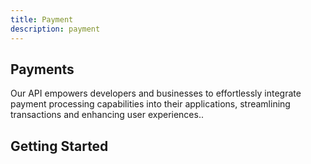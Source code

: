 ```yaml
---
title: Payment
description: payment
---
```


## Payments

Our API empowers developers and businesses to effortlessly integrate payment processing capabilities into their applications, streamlining transactions and enhancing user experiences..


## Getting Started

<DocCards>

<div className="shadow-lg h-[250px]"><DocCard title="Accept Payment" content="Authorize payments, capture authorized payments, refund payments that have already been captured, and show payment information."></DocCard></div>
<div className="shadow-lg h-[250px]"><DocCard title="Subscription" content="Create subscriptions that process recurring PayPal payments for physical or digital goods, or services."></DocCard></div>

<div className="shadow-lg h-[250px]"><DocCard title="Order" content="Create, update, retrieve, authorize, and capture orders."></DocCard></div>

<div className="shadow-lg h-[250px]"><DocCard title="Invoicing" content="Create, send, and manage invoices, including tracking invoice payments."></DocCard></div>

<div className="shadow-lg h-[250px]"><DocCard title="Transaction" content="Get the transaction history for a API-DOC account"></DocCard></div>

<div className="shadow-lg h-[250px]"><DocCard title="Payout" content="Make payments or send commissions, rebates, rewards, and general disbursements to multiple a ccount
"></DocCard></div>

<div className="shadow-lg h-[250px]"><DocCard title="Dispute" content="Manage customer initiated disputes, chargebacks, or bank reversals."></DocCard></div>

<div className="shadow-lg h-[250px]"><DocCard title="Refund" content="Manage customer refund. full refund or partial refund 

"></DocCard></div>

</DocCards>

<DocsReview/>
